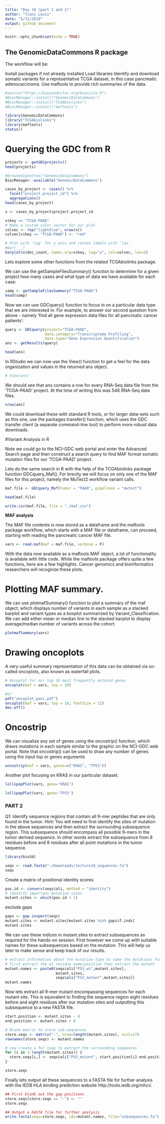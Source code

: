 ```yaml
---
title: "Day 18 (part 1 and 2)"
author: "Tiani Louis"
date: "5/31/2019"
output: github_document
---
```


```r
knitr::opts_chunk$set(echo = TRUE)
```
## The GenomicDataCommons R package 

The workflow will be:

Install packages if not already installed
Load libraries
Identify and download somatic variants for a representative TCGA dataset, in this case pancreatic adenocarcinoma.
Use maftools to provide rich summaries of the data.
```r
#source("https://bioconductor.org/biocLite.R")
#BiocManager::install("GenomicDataCommons")
#BiocManager::install("TCGAbiolinks")
#BiocManager::install("maftools")

```

```r

library(GenomicDataCommons)
library("TCGAbiolinks")
library(maftools)
status()

```

# Querying the GDC from R

```r
projects <- getGDCprojects()
head(projects)
```

```r
#browseVignettes("GenomicDataCommons")
BiocManager::available("GenomicDataCommons")
```

```r
cases_by_project <- cases() %>%
  facet("project.project_id") %>%
  aggregations()
head(cases_by_project)
```

```r
x <- cases_by_project$project.project_id

x$key == "TCGA-PAAD"
# Make a custom color vector for our plot
colvec <- rep("lightblue", nrow(x))
colvec[x$key == "TCGA-PAAD"] <- "red"

# Plot with 'log' for y axis and rotate labels with 'las'
#par(___)  
barplot(x$doc_count, names.arg=x$key, log="y", col=colvec, las=2)
```
Lets explore some other functions from the related TCGAbiolinks package.

We can use the getSampleFilesSummary() function to determine for a given project how many cases and what type of data we have available for each case:
```r
samp <- getSampleFilesSummary("TCGA-PAAD")
head(samp)
```
Now we can use GDCquery() function to focus in on a particular data type that we are interested in. For example, to answer our second question from above - namely ‘find all gene expression data files for all pancreatic cancer patients’:
```r
query <- GDCquery(project="TCGA-PAAD",
                  data.category="Transcriptome Profiling",
                  data.type="Gene Expression Quantification")
ans <- getResults(query)

head(ans)
```
In RStudio we can now use the View() function to get a feel for the data organization and values in the returned  ans object.
```r
# View(ans)

```

We should see that ans contains a row for every RNA-Seq data file from the ‘TCGA-PAAD’ project. At the time of writing this was 546 RNA-Seq data files.
```r
nrow(ans)
```
We could download these with standard R tools, or for larger data-sets such as this one, use the packages transfer() function, which uses the GDC transfer client (a separate command-line tool) to perform more robust data downloads.

#Variant Analysis in R

Note we could go to the NCI-GDC web portal and enter the Advanced Search page and then construct a search query to find MAF format somatic mutation files for our ‘TCGA-PAAD’ project.

Lets do the same search in R with the help of the TCGAbiolinks package function GDCquery_Maf(). For brevity we will focus on only one of the MAF files for this project, namely the MuTect2 workflow variant calls.
```r
maf.file <- GDCquery_Maf(tumor = "PAAD", pipelines = "mutect")
```

```r
head(maf.file)

write.csv(maf.file, file = "./maf.csv")

```

**MAF analysis**

The MAF file contents is now stored as a dataframe and the maftools package workflow, which starts with a MAF file or dataframe, can proceed, starting with reading the pancreatic cancer MAF file.
```r
vars <- read.maf(maf = maf.file, verbose = F)
```

With the data now available as a maftools MAF object, a lot of functionality is available with little code. While the maftools package offers quite a few functions, here are a few highlights. Cancer genomics and bioinformatics researchers will recognize these plots. 

# Plotting MAF summary.

We can use plotmafSummary() function to plot a summary of the maf object, which displays number of variants in each sample as a stacked barplot and variant types as a boxplot summarized by Variant_Classification. We can add either mean or median line to the stacked barplot to display average/median number of variants across the cohort.

```r
plotmafSummary(vars)
```

# Drawing oncoplots

A very useful summary representation of this data can be obtained via so-called oncoplots, also known as waterfall plots.

```r
# Oncoplot for our top 10 most frequently mutated genes
oncoplot(maf = vars, top = 10)

#or
pdf("oncoplot_panc.pdf")
oncoplot(maf = vars, top = 10, fontSize = 12)
dev.off()


```
# Oncostrip
We can visualize any set of genes using the oncostrip() function, which draws mutations in each sample similar to the graphic on the NCI-GDC web portal. Note that oncostrip() can be used to draw any number of genes using the input top or genes arguments

```r
oncostrip(maf = vars, genes=c("KRAS", "TP53"))
```
Another plot focusing on KRAS in our particular dataset.
```r
lollipopPlot(vars, gene='KRAS')
```
```r
lollipopPlot(vars, gene='TP53')
```
### PART 2
Q1: Identify sequence regions that contain all 9-mer peptides that are only found in the tumor. Hint: You will need to first identify the sites of mutation in the above sequences and then extract the surrounding subsequence region. This subsequence should encompass all possible 9-mers in the tumor derived sequence. In other words extract the subsequence from 8 residues before and 8 residues after all point mutations in the tumor sequence.
```r
library(bio3d)
```

```r
seqs <- read.fasta("~/Downloads/lecture18_sequences.fa")
seqs
```
Create a matrix of positional identity scores 

```r
pos.id <- conserv(seqs$ali, method = "identity")
# identify important mutation sites 
mutant.sites <- which(pos.id < 1) 
```
exclude gaps 
```r
gaps <- gap.inspect(seqs)
mutant.sites <- mutant.sites[mutant.sites %in% gaps$f.inds]
mutant.sites
```
We can use these indices in mutant.sites to extract subsequences as required for the hands-on session. First however we come up with suitable names for these subsequences based on the mutation. This will help us later to make sense and keep track of our results.
```r
# extract information about the mutation type to name the mutations for future use 
# first extract the wt residue name/position then extract the mutant
mutant.names <- paste0(seqs$ali["P53_wt",mutant.sites],
                       mutant.sites,
                       seqs$ali["P53_mutant",mutant.sites])
mutant.names
```
Now lets extract all 9-mer mutant encompassing sequences for each mutant site. This is equivalent to finding the sequence region eight residues before and eight residues after our mutation sites and outputting this subsequence to a new FASTA file.
```r
start.position <- mutant.sites - 8 
end.position <- mutant.sites + 8 

```

```r
# Blank matrix to store sub-sequences
store.seqs <- matrix("-", nrow=length(mutant.sites), ncol=17)
rownames(store.seqs) <- mutant.names
```

```r
# now creata a for loop to extract the surrounding sequences 
for (i in 1:length(mutant.sites)) {
  store.seqs[i,] <- seqs$ali["P53_mutant", start.position[i]:end.position[i]]
}

store.seqs
```
Finally lets output all these sequences to a FASTA file for further analysis with the IEDB HLA binding prediction website http://tools.iedb.org/mhci/.
```r
## First blank out the gap positions 
store.seqs[store.seqs == "-"] <- ""
store.seqs

## Output a FASTA file for further analysis
write.fasta(seqs=store.seqs, ids=mutant.names, file="subsequences.fa")
```


